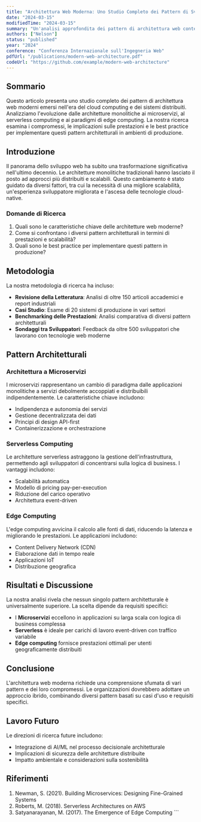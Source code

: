 ```yaml
---
title: "Architettura Web Moderna: Uno Studio Completo dei Pattern di Sviluppo Full-Stack"
date: "2024-03-15"
modifiedTime: "2024-03-15"
summary: "Un'analisi approfondita dei pattern di architettura web contemporanei, inclusi microservizi, serverless computing e paradigmi di edge computing."
authors: ["Nelson"]
status: "published"
year: "2024"
conference: "Conferenza Internazionale sull'Ingegneria Web"
pdfUrl: "/publications/modern-web-architecture.pdf"
codeUrl: "https://github.com/example/modern-web-architecture"
---
```


## Sommario

Questo articolo presenta uno studio completo dei pattern di architettura web moderni emersi nell'era del cloud computing e dei sistemi distribuiti. Analizziamo l'evoluzione dalle architetture monolitiche ai microservizi, al serverless computing e ai paradigmi di edge computing. La nostra ricerca esamina i compromessi, le implicazioni sulle prestazioni e le best practice per implementare questi pattern architetturali in ambienti di produzione.

## Introduzione

Il panorama dello sviluppo web ha subito una trasformazione significativa nell'ultimo decennio. Le architetture monolitiche tradizionali hanno lasciato il posto ad approcci più distribuiti e scalabili. Questo cambiamento è stato guidato da diversi fattori, tra cui la necessità di una migliore scalabilità, un'esperienza sviluppatore migliorata e l'ascesa delle tecnologie cloud-native.

### Domande di Ricerca

1. Quali sono le caratteristiche chiave delle architetture web moderne?
2. Come si confrontano i diversi pattern architetturali in termini di prestazioni e scalabilità?
3. Quali sono le best practice per implementare questi pattern in produzione?

## Metodologia

La nostra metodologia di ricerca ha incluso:

- **Revisione della Letteratura**: Analisi di oltre 150 articoli accademici e report industriali
- **Casi Studio**: Esame di 20 sistemi di produzione in vari settori
- **Benchmarking delle Prestazioni**: Analisi comparativa di diversi pattern architetturali
- **Sondaggi tra Sviluppatori**: Feedback da oltre 500 sviluppatori che lavorano con tecnologie web moderne

## Pattern Architetturali

### Architettura a Microservizi

I microservizi rappresentano un cambio di paradigma dalle applicazioni monolitiche a servizi debolmente accoppiati e distribuibili indipendentemente. Le caratteristiche chiave includono:

- Indipendenza e autonomia dei servizi
- Gestione decentralizzata dei dati
- Principi di design API-first
- Containerizzazione e orchestrazione

### Serverless Computing

Le architetture serverless astraggono la gestione dell'infrastruttura, permettendo agli sviluppatori di concentrarsi sulla logica di business. I vantaggi includono:

- Scalabilità automatica
- Modello di pricing pay-per-execution
- Riduzione del carico operativo
- Architettura event-driven

### Edge Computing

L'edge computing avvicina il calcolo alle fonti di dati, riducendo la latenza e migliorando le prestazioni. Le applicazioni includono:

- Content Delivery Network (CDN)
- Elaborazione dati in tempo reale
- Applicazioni IoT
- Distribuzione geografica

## Risultati e Discussione

La nostra analisi rivela che nessun singolo pattern architetturale è universalmente superiore. La scelta dipende da requisiti specifici:

- I **Microservizi** eccellono in applicazioni su larga scala con logica di business complessa
- **Serverless** è ideale per carichi di lavoro event-driven con traffico variabile
- **Edge computing** fornisce prestazioni ottimali per utenti geograficamente distribuiti

## Conclusione

L'architettura web moderna richiede una comprensione sfumata di vari pattern e dei loro compromessi. Le organizzazioni dovrebbero adottare un approccio ibrido, combinando diversi pattern basati su casi d'uso e requisiti specifici.

## Lavoro Futuro

Le direzioni di ricerca future includono:

- Integrazione di AI/ML nel processo decisionale architetturale
- Implicazioni di sicurezza delle architetture distribuite
- Impatto ambientale e considerazioni sulla sostenibilità

## Riferimenti

1. Newman, S. (2021). Building Microservices: Designing Fine-Grained Systems
2. Roberts, M. (2018). Serverless Architectures on AWS
3. Satyanarayanan, M. (2017). The Emergence of Edge Computing
\`\`\`
